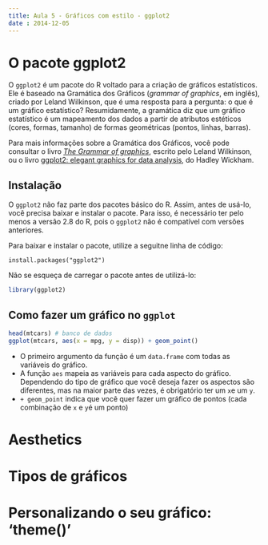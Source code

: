```yaml
---
title: Aula 5 - Gráficos com estilo - ggplot2
date : 2014-12-05
---
```


# O pacote ggplot2

O `ggplot2` é um pacote do R voltado para a criação de gráficos estatísticos. Ele é baseado na Gramática dos Gráficos (*grammar of graphics*, em inglês), criado por Leland Wilkinson, que é uma resposta para a pergunta: o que é um gráfico estatístico? Resumidamente, a gramática diz que um gráfico estatístico é um mapeamento dos dados a partir de atributos estéticos (cores, formas, tamanho) de formas geométricas (pontos, linhas, barras).

Para mais informações sobre a Gramática dos Gráficos, você pode consultar o livro [*The Grammar of graphics*](http://www.springer.com/statistics/computational+statistics/book/978-0-387-24544-7), escrito pelo Leland Wilkinson, ou o livro [ggplot2: elegant graphics for data analysis](http://ggplot2.org/book/), do Hadley Wickham.

## Instalação

O `ggplot2` não faz parte dos pacotes básico do R. Assim, antes de usá-lo, você precisa baixar e instalar o pacote. Para isso, é necessário ter pelo menos a versão 2.8 do R, pois o `ggplot2` não é compatível com versões anteriores.

Para baixar e instalar o pacote, utilize a seguitne linha de código:

```{}
install.packages("ggplot2")
```
Não se esqueça de carregar o pacote antes de utilizá-lo:

```r
library(ggplot2)
```

## Como fazer um gráfico no `ggplot`

```r
head(mtcars) # banco de dados
ggplot(mtcars, aes(x = mpg, y = disp)) + geom_point()
```

* O primeiro argumento da função é um `data.frame` com todas as variáveis do gráfico.
* A função `aes` mapeia as variáveis para cada aspecto do gráfico. Dependendo do tipo de gráfico que você deseja fazer os aspectos são diferentes, mas na maior parte das vezes, é obrigatório ter um `x`e um `y`.
* `+ geom_point` indica que você quer fazer um gráfico de pontos (cada combinação de `x` e `y`é um ponto)

# Aesthetics

# Tipos de gráficos

# Personalizando o seu gráfico: 'theme()' 
